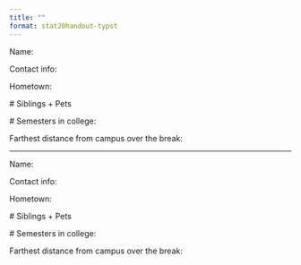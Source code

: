 ```yaml
---
title: ""
format: stat20handout-typst
---
```


\thispagestyle{empty} 

Name:\

Contact info:\

Hometown:\

\# Siblings + Pets\

\# Semesters in college:\

Farthest distance from campus over the break:\

\vspace{5cm}

* * *

Name:\

Contact info:\

Hometown:\

\# Siblings + Pets\

\# Semesters in college:\

Farthest distance from campus over the break:\